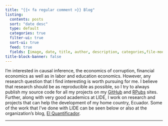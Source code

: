 ```yaml
---
title: "{{< fa regular comment >}} Blog"
listing:
  contents: posts
  sort: "date desc"
  type: default
  categories: true
  filter-ui: true
  sort-ui: true
  feed: true
  fields: [image, date, title, author, description, categories,file-modified]
title-block-banner: false
---
```


I'm interested in causal inference, the economics of corruption, financial economics as well as in labor and education economics. However, any research question that I find interesting is worth pursuing for me. I believe that research should be as reproducible as possible, so I try to always publish my source code for all my projects on my [GitHub](https://github.com/dsanchezp18) and [RPubs](https://github.com/dsanchezp18) sites. Further, along with very good academics at LIDE, I work on research and projects that can help the development of my home country, Ecuador. Some of the work that I've done with LIDE can be seen below or also at the organization's blog, [El Quantificador](https://elquantificador.org/).

------------------------------------------------------------------------
